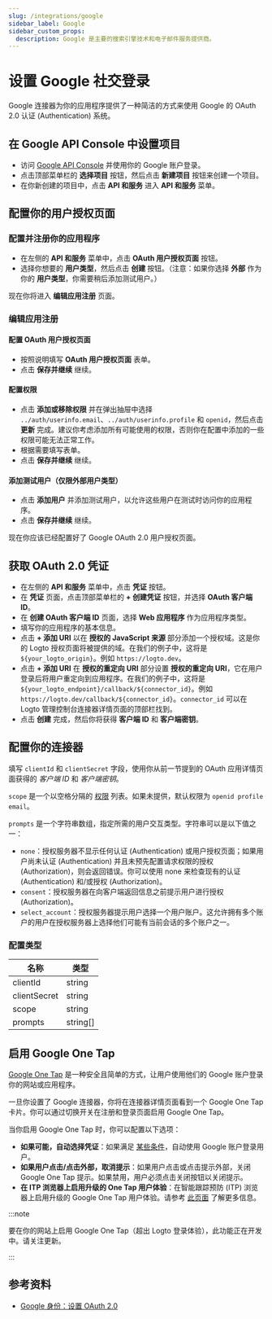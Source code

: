 ```yaml
---
slug: /integrations/google
sidebar_label: Google
sidebar_custom_props:
  description: Google 是主要的搜索引擎技术和电子邮件服务提供商。
---
```



# 设置 Google 社交登录

Google 连接器为你的应用程序提供了一种简洁的方式来使用 Google 的 OAuth 2.0 认证 (Authentication) 系统。

<GuideTip />

## 在 Google API Console 中设置项目

- 访问 [Google API Console](https://console.developers.google.com) 并使用你的 Google 账户登录。
- 点击顶部菜单栏的 **选择项目** 按钮，然后点击 **新建项目** 按钮来创建一个项目。
- 在你新创建的项目中，点击 **API 和服务** 进入 **API 和服务** 菜单。

## 配置你的用户授权页面

### 配置并注册你的应用程序

- 在左侧的 **API 和服务** 菜单中，点击 **OAuth 用户授权页面** 按钮。
- 选择你想要的 **用户类型**，然后点击 **创建** 按钮。（注意：如果你选择 **外部** 作为你的 **用户类型**，你需要稍后添加测试用户。）

现在你将进入 **编辑应用注册** 页面。

### 编辑应用注册

#### 配置 OAuth 用户授权页面

- 按照说明填写 **OAuth 用户授权页面** 表单。
- 点击 **保存并继续** 继续。

#### 配置权限

- 点击 **添加或移除权限** 并在弹出抽屉中选择 `../auth/userinfo.email`、`../auth/userinfo.profile` 和 `openid`，然后点击 **更新** 完成。建议你考虑添加所有可能使用的权限，否则你在配置中添加的一些权限可能无法正常工作。
- 根据需要填写表单。
- 点击 **保存并继续** 继续。

#### 添加测试用户（仅限外部用户类型）

- 点击 **添加用户** 并添加测试用户，以允许这些用户在测试时访问你的应用程序。
- 点击 **保存并继续** 继续。

现在你应该已经配置好了 Google OAuth 2.0 用户授权页面。

## 获取 OAuth 2.0 凭证

- 在左侧的 **API 和服务** 菜单中，点击 **凭证** 按钮。
- 在 **凭证** 页面，点击顶部菜单栏的 **+ 创建凭证** 按钮，并选择 **OAuth 客户端 ID**。
- 在 **创建 OAuth 客户端 ID** 页面，选择 **Web 应用程序** 作为应用程序类型。
- 填写你的应用程序的基本信息。
- 点击 **+ 添加 URI** 以在 **授权的 JavaScript 来源** 部分添加一个授权域。这是你的 Logto 授权页面将被提供的域。在我们的例子中，这将是 `${your_logto_origin}`。例如 `https://logto.dev`。
- 点击 **+ 添加 URI** 在 **授权的重定向 URI** 部分设置 **授权的重定向 URI**，它在用户登录后将用户重定向到应用程序。在我们的例子中，这将是 `${your_logto_endpoint}/callback/${connector_id}`。例如 `https://logto.dev/callback/${connector_id}`。`connector_id` 可以在 Logto 管理控制台连接器详情页面的顶部栏找到。
- 点击 **创建** 完成，然后你将获得 **客户端 ID** 和 **客户端密钥**。

## 配置你的连接器

填写 `clientId` 和 `clientSecret` 字段，使用你从前一节提到的 OAuth 应用详情页面获得的 _客户端 ID_ 和 _客户端密钥_。

`scope` 是一个以空格分隔的 [权限](https://developers.google.com/identity/protocols/oauth2/scopes) 列表。如果未提供，默认权限为 `openid profile email`。

`prompts` 是一个字符串数组，指定所需的用户交互类型。字符串可以是以下值之一：

- `none`：授权服务器不显示任何认证 (Authentication) 或用户授权页面；如果用户尚未认证 (Authentication) 并且未预先配置请求权限的授权 (Authorization)，则会返回错误。你可以使用 none 来检查现有的认证 (Authentication) 和/或授权 (Authorization)。
- `consent`：授权服务器在向客户端返回信息之前提示用户进行授权 (Authorization)。
- `select_account`：授权服务器提示用户选择一个用户账户。这允许拥有多个账户的用户在授权服务器上选择他们可能有当前会话的多个账户之一。

### 配置类型

| 名称         | 类型     |
| ------------ | -------- |
| clientId     | string   |
| clientSecret | string   |
| scope        | string   |
| prompts      | string[] |

## 启用 Google One Tap

[Google One Tap](https://developers.google.com/identity/gsi/web/guides/features) 是一种安全且简单的方式，让用户使用他们的 Google 账户登录你的网站或应用程序。

一旦你设置了 Google 连接器，你将在连接器详情页面看到一个 Google One Tap 卡片。你可以通过切换开关在注册和登录页面启用 Google One Tap。

当你启用 Google One Tap 时，你可以配置以下选项：

- **如果可能，自动选择凭证**：如果满足 [某些条件](https://developers.google.com/identity/gsi/web/guides/automatic-sign-in-sign-out)，自动使用 Google 账户登录用户。
- **如果用户点击/点击外部，取消提示**：如果用户点击或点击提示外部，关闭 Google One Tap 提示。如果禁用，用户必须点击关闭按钮以关闭提示。
- **在 ITP 浏览器上启用升级的 One Tap 用户体验**：在智能跟踪预防 (ITP) 浏览器上启用升级的 Google One Tap 用户体验。请参考 [此页面](https://developers.google.com/identity/gsi/web/guides/features#upgraded_ux_on_itp_browsers) 了解更多信息。

:::note

要在你的网站上启用 Google One Tap（超出 Logto 登录体验），此功能正在开发中。请关注更新。

:::

## 参考资料

- [Google 身份：设置 OAuth 2.0](https://developers.google.com/identity/protocols/oauth2/openid-connect#appsetup)
